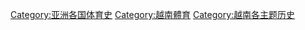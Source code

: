 [[Category:亚洲各国体育史|Category:亚洲各国体育史]]
[[Category:越南體育|Category:越南體育]]
[[Category:越南各主题历史|Category:越南各主题历史]]